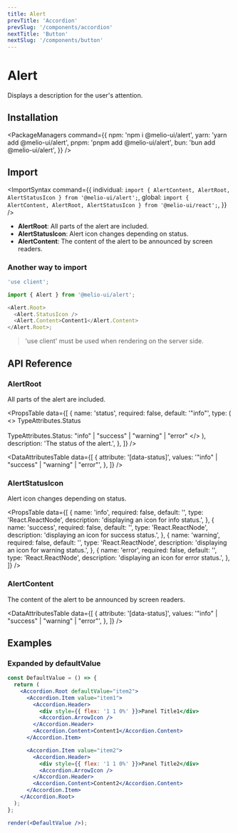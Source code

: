 ```yaml
---
title: Alert
prevTitle: 'Accordion'
prevSlug: '/components/accordion'
nextTitle: 'Button'
nextSlug: '/components/button'
---
```


# Alert

<Description>Displays a description for the user's attention.</Description>

<DemoContainer>
  <AlertDemo />
  <DemoCodeBlock component="alert" />
</DemoContainer>

## Installation

<PackageManagers
  command={{
    npm: 'npm i @melio-ui/alert',
    yarn: 'yarn add @melio-ui/alert',
    pnpm: 'pnpm add @melio-ui/alert',
    bun: 'bun add @melio-ui/alert',
  }}
/>

## Import

<ImportSyntax
  command={{
    individual: `import { AlertContent, AlertRoot, AlertStatusIcon } from '@melio-ui/alert';`,
    global: `import { AlertContent, AlertRoot, AlertStatusIcon } from '@melio-ui/react';`,
  }}
/>

- **AlertRoot**: All parts of the alert are included.
- **AlertStatusIcon**: Alert icon changes depending on status.
- **AlertContent**: The content of the alert to be announced by screen readers.

### Another way to import

```js
'use client';

import { Alert } from '@melio-ui/alert';

<Alert.Root>
  <Alert.StatusIcon />
  <Alert.Content>Content1</Alert.Content>
</Alert.Root>;
```

> 'use client' must be used when rendering on the server side.

## API Reference

### AlertRoot

All parts of the alert are included.

<PropsTable
  data={[
    {
      name: 'status',
      required: false,
      default: '"info"',
      type: (
        <>
          TypeAttributes.Status
          <br />
          <br />
          TypeAttributes.Status: "info" | "success" | "warning" | "error"
        </>
      ),
      description: 'The status of the alert.',
    },
  ]}
/>

<DataAttributesTable
  data={[
    {
      attribute: '[data-status]',
      values: '"info" | "success" | "warning" | "error"',
    },
  ]}
/>

### AlertStatusIcon

Alert icon changes depending on status.

<PropsTable
  data={[
    {
      name: 'info',
      required: false,
      default: '<InfoIcon />',
      type: 'React.ReactNode',
      description: 'displaying an icon for info status.',
    },
    {
      name: 'success',
      required: false,
      default: '<SuccessIcon />',
      type: 'React.ReactNode',
      description: 'displaying an icon for success status.',
    },
    {
      name: 'warning',
      required: false,
      default: '<WarningIcon />',
      type: 'React.ReactNode',
      description: 'displaying an icon for warning status.',
    },
    {
      name: 'error',
      required: false,
      default: '<ErrorIcon />',
      type: 'React.ReactNode',
      description: 'displaying an icon for error status.',
    },
  ]}
/>

### AlertContent

The content of the alert to be announced by screen readers.

<DataAttributesTable
  data={[
    {
      attribute: '[data-status]',
      values: '"info" | "success" | "warning" | "error"',
    },
  ]}
/>

## Examples

### Expanded by defaultValue

```jsx render=true
const DefaultValue = () => {
  return (
    <Accordion.Root defaultValue="item2">
      <Accordion.Item value="item1">
        <Accordion.Header>
          <div style={{ flex: '1 1 0%' }}>Panel Title1</div>
          <Accordion.ArrowIcon />
        </Accordion.Header>
        <Accordion.Content>Content1</Accordion.Content>
      </Accordion.Item>

      <Accordion.Item value="item2">
        <Accordion.Header>
          <div style={{ flex: '1 1 0%' }}>Panel Title2</div>
          <Accordion.ArrowIcon />
        </Accordion.Header>
        <Accordion.Content>Content2</Accordion.Content>
      </Accordion.Item>
    </Accordion.Root>
  );
};

render(<DefaultValue />);
```
